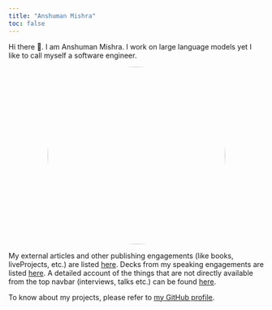 ```yaml
---
title: "Anshuman Mishra"
toc: false
---
```


Hi there 👋. I am Anshuman Mishra. I work on large language models yet I like to call myself a software engineer.


<center>
<img src="assets/images/pic_5.jpeg" style="width: 350px; height: 350px; border-radius: 50%;" />
</center>


My external articles and other publishing engagements (like books, liveProjects, etc.) are listed [here](pages/authoring.qmd). Decks
from my speaking engagements are listed [here](pages/talksseminarsworkshops.qmd). A detailed account of the things that are not
directly available from the top navbar (interviews, talks etc.) can be found [here](pages/resources.qmd).

To know about my projects, please refer to [my GitHub profile](https://github.com/kanpuriyanawab). 